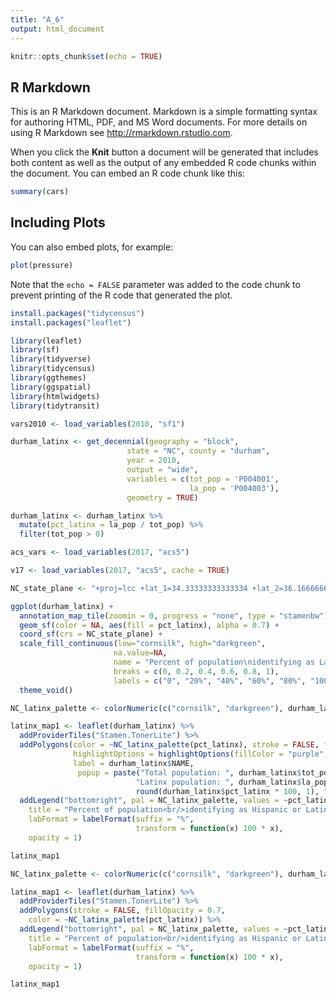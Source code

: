 ```yaml
---
title: "A_6"
output: html_document
---
```


```r
knitr::opts_chunk$set(echo = TRUE)
```

## R Markdown

This is an R Markdown document. Markdown is a simple formatting syntax for authoring HTML, PDF, and MS Word documents. For more details on using R Markdown see <http://rmarkdown.rstudio.com>.

When you click the **Knit** button a document will be generated that includes both content as well as the output of any embedded R code chunks within the document. You can embed an R code chunk like this:

```r
summary(cars)
```

## Including Plots

You can also embed plots, for example:

```r
plot(pressure)
```

Note that the `echo = FALSE` parameter was added to the code chunk to prevent printing of the R code that generated the plot.

```r
install.packages("tidycensus")
install.packages("leaflet")
```
```r
library(leaflet)
library(sf)
library(tidyverse)
library(tidycensus)
library(ggthemes)
library(ggspatial)
library(htmlwidgets)
library(tidytransit)
```

```r
vars2010 <- load_variables(2010, "sf1")
```


```r
durham_latinx <- get_decennial(geography = "block",
                          state = "NC", county = "durham",
                          year = 2010,
                          output = "wide",
                          variables = c(tot_pop = 'P004001',
                                        la_pop = 'P004003'),
                          geometry = TRUE)

durham_latinx <- durham_latinx %>%
  mutate(pct_latinx = la_pop / tot_pop) %>%
  filter(tot_pop > 0)
```


```r
acs_vars <- load_variables(2017, "acs5")
```

```r
v17 <- load_variables(2017, "acs5", cache = TRUE)
```
```r
NC_state_plane <- "+proj=lcc +lat_1=34.33333333333334 +lat_2=36.16666666666666 +lat_0=33.75 +lon_0=-79 +x_0=609601.22 +y_0=0 +ellps=GRS80 +datum=NAD83 +units=m +no_defs"

ggplot(durham_latinx) +
  annotation_map_tile(zoomin = 0, progress = "none", type = "stamenbw") +
  geom_sf(color = NA, aes(fill = pct_latinx), alpha = 0.7) +
  coord_sf(crs = NC_state_plane) +
  scale_fill_continuous(low="cornsilk", high="darkgreen", 
                       na.value=NA,
                       name = "Percent of population\nidentifying as Latinx",
                       breaks = c(0, 0.2, 0.4, 0.6, 0.8, 1),
                       labels = c("0", "20%", "40%", "60%", "80%", "100%")) +
  theme_void() 
```
```r
NC_latinx_palette <- colorNumeric(c("cornsilk", "darkgreen"), durham_latinx$pct_latinx)

latinx_map1 <- leaflet(durham_latinx) %>%
  addProviderTiles("Stamen.TonerLite") %>%
  addPolygons(color = ~NC_latinx_palette(pct_latinx), stroke = FALSE, fillOpacity = 0.7,
              highlightOptions = highlightOptions(fillColor = "purple", fillOpacity = 0.9),
              label = durham_latinx$NAME,
               popup = paste("Total population: ", durham_latinx$tot_pop, "<br/>",
                            "Latinx population: ", durham_latinx$la_pop, " (", 
                            round(durham_latinx$pct_latinx * 100, 1), "%)", sep = "")) %>%
  addLegend("bottomright", pal = NC_latinx_palette, values = ~pct_latinx,
    title = "Percent of population<br/>identifying as Hispanic or Latinx",
    labFormat = labelFormat(suffix = "%",
                            transform = function(x) 100 * x),
    opacity = 1)

latinx_map1
```


```r
NC_latinx_palette <- colorNumeric(c("cornsilk", "darkgreen"), durham_latinx$pct_latinx)

latinx_map1 <- leaflet(durham_latinx) %>%
  addProviderTiles("Stamen.TonerLite") %>%
  addPolygons(stroke = FALSE, fillOpacity = 0.7,
    color = ~NC_latinx_palette(pct_latinx)) %>%
  addLegend("bottomright", pal = NC_latinx_palette, values = ~pct_latinx,
    title = "Percent of population<br/>identifying as Hispanic or Latinx",
    labFormat = labelFormat(suffix = "%",
                            transform = function(x) 100 * x),
    opacity = 1)

latinx_map1
```




